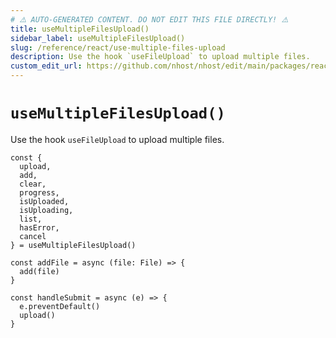 ```yaml
---
# ⚠️ AUTO-GENERATED CONTENT. DO NOT EDIT THIS FILE DIRECTLY! ⚠️
title: useMultipleFilesUpload()
sidebar_label: useMultipleFilesUpload()
slug: /reference/react/use-multiple-files-upload
description: Use the hook `useFileUpload` to upload multiple files.
custom_edit_url: https://github.com/nhost/nhost/edit/main/packages/react/src/useMultipleFilesUpload.ts#L29
---
```


# `useMultipleFilesUpload()`

Use the hook `useFileUpload` to upload multiple files.

```tsx
const {
  upload,
  add,
  clear,
  progress,
  isUploaded,
  isUploading,
  list,
  hasError,
  cancel
} = useMultipleFilesUpload()

const addFile = async (file: File) => {
  add(file)
}

const handleSubmit = async (e) => {
  e.preventDefault()
  upload()
}
```
